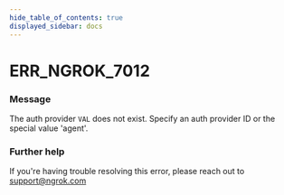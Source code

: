 ```yaml
---
hide_table_of_contents: true
displayed_sidebar: docs
---
```



# ERR_NGROK_7012

### Message
The auth provider `VAL` does not exist. Specify an auth provider ID or the special value 'agent'.

<ErrorDetails error='err_ngrok_7012' />


### Further help
If you're having trouble resolving this error, please reach out to [support@ngrok.com](mailto:support@ngrok.com?subject=Help%20with%20ERR_NGROK_7012)

